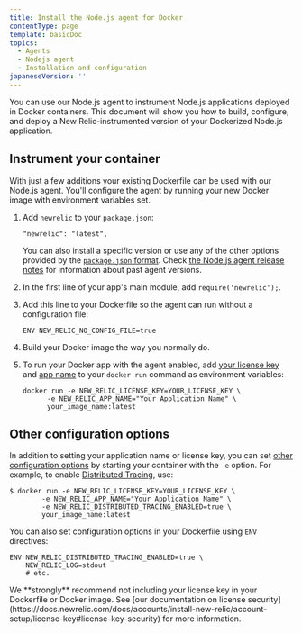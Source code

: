 ```yaml
---
title: Install the Node.js agent for Docker
contentType: page
template: basicDoc
topics:
  - Agents
  - Nodejs agent
  - Installation and configuration
japaneseVersion: ''
---
```


You can use our Node.js agent to instrument Node.js applications deployed in Docker containers. This document will show you how to build, configure, and deploy a New Relic-instrumented version of your Dockerized Node.js application.

## Instrument your container

With just a few additions your existing Dockerfile can be used with our Node.js agent. You'll configure the agent by running your new Docker image with environment variables set.

1. Add `newrelic` to your `package.json`:

   ```
   "newrelic": "latest",
   ```

   You can also install a specific version or use any of the other options provided by the [`package.json` format](https://docs.npmjs.com/files/package.json#dependencies). Check [the Node.js agent release notes](https://docs.newrelic.com/docs/release-notes/agent-release-notes/nodejs-release-notes) for information about past agent versions.
2. In the first line of your app's main module, add `require('newrelic');`.
3. Add this line to your Dockerfile so the agent can run without a configuration file:

   ```
   ENV NEW_RELIC_NO_CONFIG_FILE=true
   ```
4. Build your Docker image the way you normally do.
5. To run your Docker app with the agent enabled, add [your license key](https://docs.newrelic.com/docs/accounts/install-new-relic/account-setup/license-key) and [app name](https://docs.newrelic.com/docs/agents/manage-apm-agents/app-naming/name-your-application) to your `docker run` command as environment variables:

   ```
   docker run -e NEW_RELIC_LICENSE_KEY=YOUR_LICENSE_KEY \
         -e NEW_RELIC_APP_NAME="Your Application Name" \
         your_image_name:latest
   ```

## Other configuration options

In addition to setting your application name or license key, you can set [other configuration options](https://docs.newrelic.com/docs/agents/nodejs-agent/installation-configuration/nodejs-agent-configuration) by starting your container with the `-e` option. For example, to enable [Distributed Tracing](https://docs.newrelic.com/docs/understand-dependencies/distributed-tracing/get-started/introduction-distributed-tracing), use:

```
$ docker run -e NEW_RELIC_LICENSE_KEY=YOUR_LICENSE_KEY \
        -e NEW_RELIC_APP_NAME="Your Application Name" \
        -e NEW_RELIC_DISTRIBUTED_TRACING_ENABLED=true \
        your_image_name:latest
```

You can also set configuration options in your Dockerfile using `ENV` directives:

```
ENV NEW_RELIC_DISTRIBUTED_TRACING_ENABLED=true \
    NEW_RELIC_LOG=stdout
    # etc.
```

<Callout variant="important">
  We **strongly** recommend not including your license key in your Dockerfile or Docker image. See [our documentation on license security](https://docs.newrelic.com/docs/accounts/install-new-relic/account-setup/license-key#license-key-security) for more information.
</Callout>
